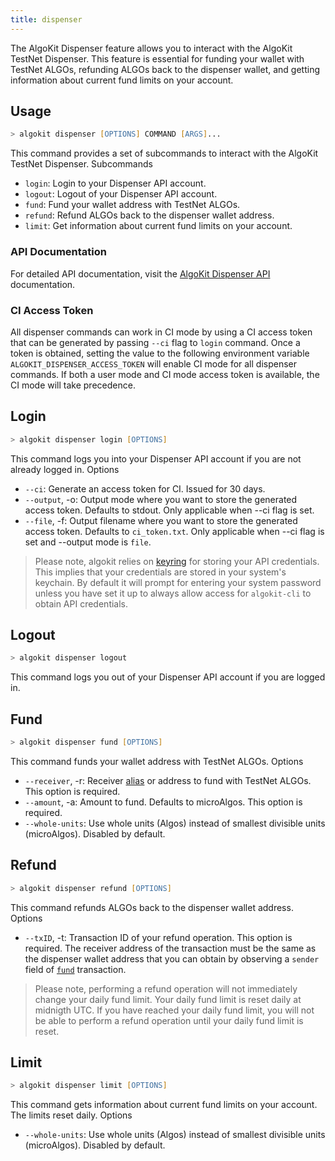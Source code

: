 ```yaml
---
title: dispenser
---
```


The AlgoKit Dispenser feature allows you to interact with the AlgoKit TestNet Dispenser. This feature is essential for funding your wallet with TestNet ALGOs, refunding ALGOs back to the dispenser wallet, and getting information about current fund limits on your account.

## Usage

```zsh
> algokit dispenser [OPTIONS] COMMAND [ARGS]...
```

This command provides a set of subcommands to interact with the AlgoKit TestNet Dispenser.
Subcommands

- `login`: Login to your Dispenser API account.
- `logout`: Logout of your Dispenser API account.
- `fund`: Fund your wallet address with TestNet ALGOs.
- `refund`: Refund ALGOs back to the dispenser wallet address.
- `limit`: Get information about current fund limits on your account.

### API Documentation

For detailed API documentation, visit the [AlgoKit Dispenser API](https://github.com/algorandfoundation/algokit/blob/main/docs/testnet_api.md) documentation.

### CI Access Token

All dispenser commands can work in CI mode by using a CI access token that can be generated by passing `--ci` flag to `login` command. Once a token is obtained, setting the value to the following environment variable `ALGOKIT_DISPENSER_ACCESS_TOKEN` will enable CI mode for all dispenser commands. If both a user mode and CI mode access token is available, the CI mode will take precedence.

## Login

```zsh
> algokit dispenser login [OPTIONS]
```

This command logs you into your Dispenser API account if you are not already logged in.
Options

- `--ci`: Generate an access token for CI. Issued for 30 days.
- `--output`, -o: Output mode where you want to store the generated access token. Defaults to stdout. Only applicable when --ci flag is set.
- `--file`, -f: Output filename where you want to store the generated access token. Defaults to `ci_token.txt`. Only applicable when --ci flag is set and --output mode is `file`.

> Please note, algokit relies on [keyring](https://pypi.org/project/keyring/) for storing your API credentials. This implies that your credentials are stored in your system's keychain. By default it will prompt for entering your system password unless you have set it up to always allow access for `algokit-cli` to obtain API credentials.

## Logout

```zsh
> algokit dispenser logout
```

This command logs you out of your Dispenser API account if you are logged in.

## Fund

```zsh
> algokit dispenser fund [OPTIONS]
```

This command funds your wallet address with TestNet ALGOs.
Options

- `--receiver`, -r: Receiver [alias](/build/algokit/cli/features/task_cmd/wallet#add) or address to fund with TestNet ALGOs. This option is required.
- `--amount`, -a: Amount to fund. Defaults to microAlgos. This option is required.
- `--whole-units`: Use whole units (Algos) instead of smallest divisible units (microAlgos). Disabled by default.

## Refund

```zsh
> algokit dispenser refund [OPTIONS]
```

This command refunds ALGOs back to the dispenser wallet address.
Options

- `--txID`, -t: Transaction ID of your refund operation. This option is required. The receiver address of the transaction must be the same as the dispenser wallet address that you can obtain by observing a `sender` field of [`fund`](#fund) transaction.

> Please note, performing a refund operation will not immediately change your daily fund limit. Your daily fund limit is reset daily at midnigth UTC. If you have reached your daily fund limit, you will not be able to perform a refund operation until your daily fund limit is reset.

## Limit

```zsh
> algokit dispenser limit [OPTIONS]
```

This command gets information about current fund limits on your account. The limits reset daily.
Options

- `--whole-units`: Use whole units (Algos) instead of smallest divisible units (microAlgos). Disabled by default.

